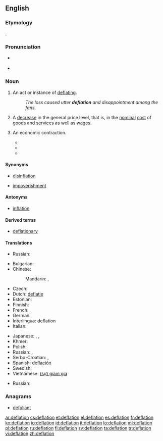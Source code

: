 ==English==

{{wikipedia}}

===Etymology===
{{suffix|deflate|ion}}.

===Pronunciation===
* {{a|UK}} {{IPA|/dɪˈfleɪʃən/}}
* {{rhymes|eɪʃən}}

===Noun===
{{en-noun}}

# An act or instance of [[deflate|deflating]].
#: ''The loss caused utter '''deflation''' and disappointment among the fans.''
# {{context|economics|lang=en}} A [[decrease]] in the general price level, that is, in the [[nominal]] [[cost]] of [[goods]] and [[services]] as well as [[wages]].
# {{context|economics|euphemistic|lang=en}} An economic contraction.
#* {{quote-news|title=Stans to seek foreign trade|work=Christian Science Monitor|date=March 13|year=1969|passage=Beyond that, there is the hope that '''deflation''' of the US economy which the administration has in mind will, overtime; stem the import flood.}}
#* {{quote-news|title=Unions Hold Key To British Stability|work=Milwaukee Sentinel|date=October 11|year=1976|passage=It also must be acknowledged that Britain's problems won't be solved by an abrupt '''deflation''' of the economy.}}
#* {{quote-news|title=Valley Pipe Dream Wrecked Economy|work=Calgary Herald|date=June 3|year=1978|passage=The great '''deflation''' of the northern economy occurred with the rupturing of the Mackenzie Valley pipe dream.}}

====Synonyms====
* {{sense|decrease in price level}} [[disinflation]]
* {{sense|economic contraction}} [[impoverishment]]

====Antonyms====
* [[inflation]]

====Derived terms====
* [[deflationary]]

====Translations====
{{trans-top|instance of deflating}}
* Russian: {{t+|ru|выкачивание|n|tr=vykáčivanije|sc=Cyrl}} {{qualifier|во́здуха, га́за}}
{{trans-mid}}
{{trans-bottom}}
{{trans-top|decrease in the general price level}}
* Bulgarian: {{t+|bg|дефлация|f}}
* Chinese:
*: Mandarin: {{t|cmn|通貨緊縮|sc=Hani}}, {{t|cmn|通货紧缩|tr=tōnghuò jǐnsuō|sc=Hani}}
* Czech: {{t+|cs|deflace|f}}
* Dutch: [[deflatie]]
* Estonian: {{t+|et|deflatsioon}}
* Finnish: {{t+|fi|deflaatio}}
* French: {{t+|fr|déflation|f}}
* German: {{t+|de|Deflation|f}}
* Interlingua: deflation
* Italian: {{t-|it|deflazione|f}}
{{trans-mid}}
* Japanese: {{t+|ja|デフレーション|tr=defurēshon|sc=Jpan}}, {{t+|ja|通貨収縮|tr=つうかしゅうしゅく, tsūka jūshuku|sc=Jpan}} {{qualifier|currency contraction}}, {{t+|ja|収縮|tr=しゅうしゅく, jūshuku|sc=Jpan}}
* Khmer: {{t-|km|អប្បផរណា|tr=ap pak por ro nar|sc=Khmr}}
* Polish: {{t+|pl|deflacja|f}}
* Russian: {{t+|ru|дефляция|f|tr=defljácija|sc=Cyrl}}, {{t-|ru|снижение цен|n|tr=snižénije cen|sc=Cyrl}}
* Serbo-Croatian: {{t-|sh|deflacija}}, {{t-|sh|дефлација|f}}
* Spanish: [[deflación]] {{f}}
* Swedish: {{t+|sv|deflation}}
* Vietnamese: [[giảm giá|(sự) giảm giá]]
{{trans-bottom}}
{{trans-top|economic contraction}}
* Russian: {{t+|ru|дефляция|f|tr=defljácija|sc=Cyrl}}
{{trans-mid}}
{{trans-bottom}}

===Anagrams===
* [[defoliant#English|defoliant]]

[[ar:deflation]]
[[cs:deflation]]
[[et:deflation]]
[[el:deflation]]
[[es:deflation]]
[[fr:deflation]]
[[ko:deflation]]
[[io:deflation]]
[[id:deflation]]
[[it:deflation]]
[[lo:deflation]]
[[ml:deflation]]
[[pl:deflation]]
[[ru:deflation]]
[[fi:deflation]]
[[sv:deflation]]
[[ta:deflation]]
[[tr:deflation]]
[[vi:deflation]]
[[zh:deflation]]